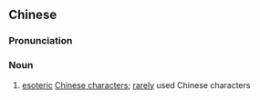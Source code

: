 ==Chinese==
{{zh-forms|type=21}}
{{wikipedia|lang=zh}}

===Pronunciation===
{{zh-pron
|m=shēngpìzì
|cat=n
}}

===Noun===
{{zh-noun}}

# [[esoteric]] [[Chinese character]]s; [[rarely]] used Chinese characters